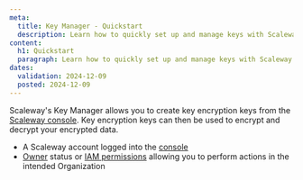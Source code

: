 ```yaml
---
meta:
  title: Key Manager - Quickstart
  description: Learn how to quickly set up and manage keys with Scaleway's Key Manager. Follow our step-by-step guide to create keys.
content:
  h1: Quickstart
  paragraph: Learn how to quickly set up and manage keys with Scaleway's Key Manager. Follow our step-by-step guide to create keys.
dates:
  validation: 2024-12-09
  posted: 2024-12-09
---
```


Scaleway's Key Manager allows you to create key encryption keys from the [Scaleway console](https://console.scaleway.com). Key encryption keys can then be used to encrypt and decrypt your encrypted data.

<Macro id="requirements" />

- A Scaleway account logged into the [console](https://console.scaleway.com)
- [Owner](/identity-and-access-management/iam/concepts/#owner) status or [IAM permissions](/identity-and-access-management/iam/concepts/#permission) allowing you to perform actions in the intended Organization


